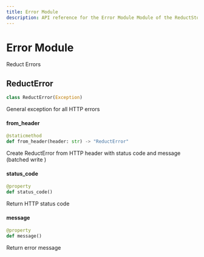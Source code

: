 ```yaml
---
title: Error Module
description: API reference for the Error Module Module of the ReductStore Client SDK for Python.
---
```


<head>
  <link rel="canonical" href="https://www.reduct.store/docs/sdk/py/error" />
</head>

# Error Module

<a id="reduct.error"></a>

Reduct Errors

<a id="reduct.error.ReductError"></a>

## ReductError

```python
class ReductError(Exception)
```

General exception for all HTTP errors

<a id="reduct.error.ReductError.from_header"></a>

#### from_header

```python
@staticmethod
def from_header(header: str) -> "ReductError"
```

Create ReductError from HTTP header
with status code and message (batched write
)

<a id="reduct.error.ReductError.status_code"></a>

#### status_code

```python
@property
def status_code()
```

Return HTTP status code

<a id="reduct.error.ReductError.message"></a>

#### message

```python
@property
def message()
```

Return error message
